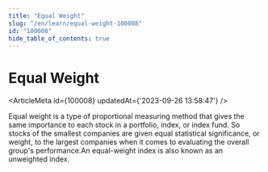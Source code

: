 ```yaml
---
title: "Equal Weight"
slug: "/en/learn/equal-weight-100008"
id: "100008"
hide_table_of_contents: true
---
```



# Equal Weight

<ArticleMeta id={100008} updatedAt={'2023-09-26 13:58:47'} />
<div className='border-solid border-b border-t-0 my-4 border-[var(--ifm-color-gray-300)]' />

Equal weight is a type of proportional measuring method that gives the same importance to each stock in a portfolio, index, or index fund. So stocks of the smallest companies are given equal statistical significance, or weight, to the largest companies when it comes to evaluating the overall group's performance.An equal-weight index is also known as an unweighted index.
